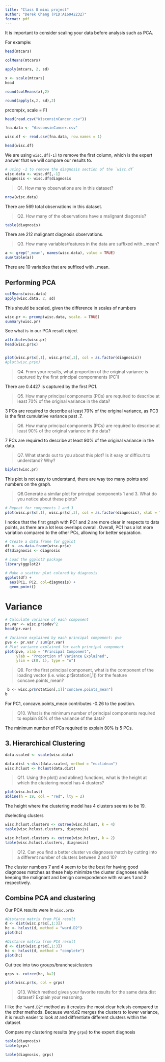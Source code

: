```yaml
---
title: "Class 8 mini project"
author: "Derek Chang (PID:A16942232)"
format: pdf
---
```


  It is important to consider scaling your data before analysis such as PCA. 
  
  For example:
  
```r
head(mtcars)
```
  
  
```r
colMeans(mtcars)
```
  
```r
apply(mtcars, 2, sd)
```
  
```r
x <- scale(mtcars)
head
```
  
```r
round(colMeans(x),2)
```
  
```r
round(apply(x,2, sd),2)
```
  
  prcomp(x, scale = F)
  
```r
head(read.csv("WisconsinCancer.csv"))

fna.data <- "WisconsinCancer.csv"

wisc.df <- read.csv(fna.data, row.names = 1)

head(wisc.df)
```
  
  We are using `wisc.df[-1]` to remove the first column, which is the expert answer that we will compare our results to.
  
```r
# using -1 to remove the diagnosis section of the `wisc.df`
wisc.data <- wisc.df[,-1]
diagnosis <- wisc.df$diagnosis
```
  
>Q1. How many observations are in this dataset? 

```r
nrow(wisc.data)
```

There are 569 total observations in this dataset.

>Q2. How many of the observations have a malignant diagonsis?

```r
table(diagnosis)
```

There are 212 malignant diagnosis observations.

>Q3. How many variables/features in the data are suffixed with _mean? 

```r
a <- grep("_mean", names(wisc.data), value = TRUE)
sum(table(a))
```

There are 10 variables that are suffixed with _mean. 

## Performing PCA 

```r
colMeans(wisc.data)
apply(wisc.data, 2, sd)
```
This should be scaled, given the difference in scales of numbers 

```r
wisc.pr <- prcomp(wisc.data, scale. = TRUE)
summary(wisc.pr)
```
See what is in our PCA result object

```r
attributes(wisc.pr)
head(wisc.pr$x)
```

```r

```


```r
plot(wisc.pr$x[,1], wisc.pr$x[,2], col = as.factor(diagnosis))
#plot(wisc.pr$x)
```


>Q4. From your results, what proportion of the original variance is captured by the first principal compomnents (PC1)

There are 0.4427 is captured by the first PC1.

>Q5. How many principal components (PCs) are required to describe at least 70% of the original variance in the data?

3 PCs are required to describe at least 70% of the original variance, as PC3 is the first cumulative variance past .7. 

>Q6. How many principal components (PCs) are required to describe at least 90% of the original variance in the data?

7 PCs are required to describe at least 90% of the original variance in the data. 

>Q7. What stands out to you about this plot? Is it easy or difficult to understand? Why?

```r
biplot(wisc.pr)
```
This plot is not easy to understand, there are way too many points and numbers on the graph. 

>Q8.Generate a similar plot for principal components 1 and 3. What do you notice about these plots?

```r
# Repeat for components 1 and 3
plot(wisc.pr$x[,1], wisc.pr$x[,3], col = as.factor(diagnosis), xlab = "PC1", ylab = "PC3")
```
I notice that the first graph with PC1 and 2 are more clear in respects to data points, as there are a lot less overlaps overall. Overall, PC1 has a lot more variation compared to the other PCs, allowing for better separation.

```r
# Create a data.frame for ggplot
df <- as.data.frame(wisc.pr$x)
df$diagnosis <- diagnosis

# Load the ggplot2 package
library(ggplot2)

# Make a scatter plot colored by diagnosis
ggplot(df) + 
  aes(PC1, PC2, col=diagnosis) + 
  geom_point()
```

# Variance

```r
# Calculate variance of each component
pr.var <- wisc.pr$sdev^2
head(pr.var)

```

```r
# Variance explained by each principal component: pve
pve <- pr.var / sum(pr.var)
# Plot variance explained for each principal component
plot(pve, xlab = "Principal Component", 
     ylab = "Proportion of Variance Explained", 
     ylim = c(0, 1), type = "o")
```

>Q9. For the first principal component, what is the component of the loading vector (i.e. wisc.pr$rotation[,1]) for the feature concave.points_mean?

```r
 b <- wisc.pr$rotation[,1]["concave.points_mean"]
b
```

For PC1, concave.points_mean contributes -0.26 to the position. 

>Q10. What is the minimum number of principal components required to explain 80% of the variance of the data?

The minimum number of PCs required to explain 80% is 5 PCs. 

## 3. Hierarchical Clustering

```r
data.scaled <- scale(wisc.data)
```

```r
data.dist <-dist(data.scaled, method = "euclidean")
wisc.hclust <- hclust(data.dist)
```

>Q11. Using the plot() and abline() functions, what is the height at which the clustering model has 4 clusters?

```r
plot(wisc.hclust)
abline(h = 19, col = "red", lty = 2)
```

The height where the clustering model has 4 clusters seems to be 19.

#selecting clusters
```r
wisc.hclust.clusters <- cutree(wisc.hclust, k = 4)
table(wisc.hclust.clusters, diagnosis)
```

```r
wisc.hclust.clusters <- cutree(wisc.hclust, k = 2)
table(wisc.hclust.clusters, diagnosis)
```

>Q12. Can you find a better cluster vs diagnoses match by cutting into a different number of clusters between 2 and 10?

The cluster numbers 7 and 4 seem to be the best for having good diagnoses matches as these help minimize the cluster diagnoses while keeping the malignant and benign corespondence with values 1 and 2 respectively. 

## Combine PCA and clustering

Our PCA results were in `wisc.pr$x`

```r
#Distance matrix from PCA result
d <- dist(wisc.pr$x[,1:3])
hc <- hclust(d, method = "ward.D2")
plot(hc)
```
```r
#Distance matrix from PCA result
d <- dist(wisc.pr$x[,1:3])
hc <- hclust(d, method = "complete")
plot(hc)
```

Cut tree into two groups/branches/clusters
```r
grps <- cutree(hc, k=2)
```

```r
plot(wisc.pr$x, col = grps)
```


>Q13. Which method gives your favorite results for the same data.dist dataset? Explain your reasoning.

I like the `"ward.D2"` method as it creates the most clear hclusts compared to the other methods. Because ward.d2 merges the clusters to lower variance, it is much easier to look at and diffrentiate different clusters within the dataset.

Compare my clustering results (my `grps`) to the expert diagnosis

```r
table(diagnosis)
table(grps)
```


```r
table(diagnosis, grps)
```


